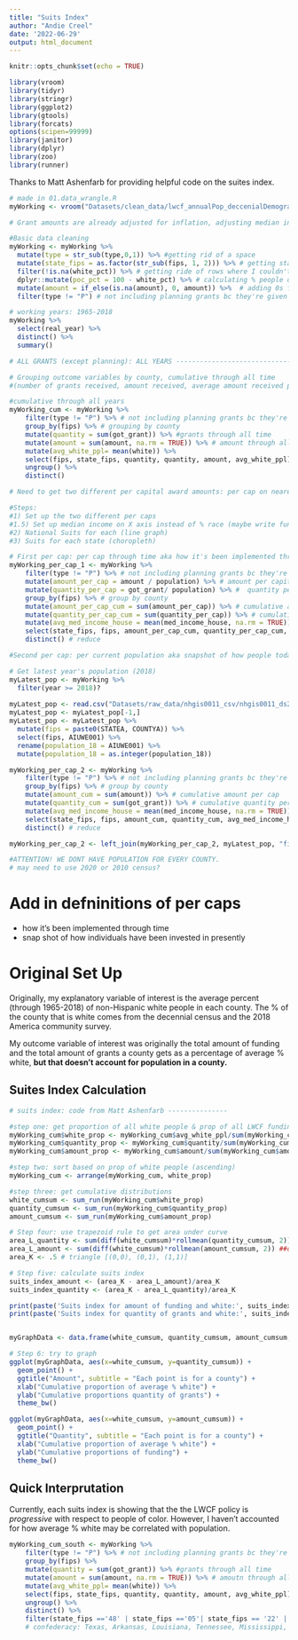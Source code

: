 ```yaml
---
title: "Suits Index"
author: "Andie Creel"
date: '2022-06-29'
output: html_document
---
```


```r
knitr::opts_chunk$set(echo = TRUE)
```

```r
library(vroom)
library(tidyr)
library(stringr)
library(ggplot2)
library(gtools)
library(forcats)
options(scipen=99999)
library(janitor)
library(dplyr)
library(zoo)
library(runner)
```

Thanks to Matt Ashenfarb for providing helpful code on the suites index. 
```r
# made in 01.data_wrangle.R
myWorking <- vroom("Datasets/clean_data/lwcf_annualPop_deccenialDemographics.csv") 

# Grant amounts are already adjusted for inflation, adjusting median income (2018 dollars)

#Basic data cleaning
myWorking <- myWorking %>%
  mutate(type = str_sub(type,0,1)) %>% #getting rid of a space 
  mutate(state_fips = as.factor(str_sub(fips, 1, 2))) %>% # getting state fips code
  filter(!is.na(white_pct)) %>% # getting ride of rows where I couldn't get their demographic data
  dplyr::mutate(poc_pct = 100 - white_pct) %>% # calculating % people of color as non-hispanic white
  mutate(amount = if_else(is.na(amount), 0, amount)) %>%  # adding 0s for amount of grant rewarded
  filter(type != "P") # not including planning grants bc they're given to states, not counties

# working years: 1965-2018
myWorking %>%
  select(real_year) %>%
  distinct() %>%
  summary()

# ALL GRANTS (except planning): ALL YEARS -----------------------------------------------------------------------
```



```r
# Grouping outcome variables by county, cumulative through all time 
#(number of grants received, amount received, average amount received per capita per decade, avg # grants per 100,000 people)

#cumulative through all years
myWorking_cum <- myWorking %>%
    filter(type != "P") %>% # not including planning grants bc they're given to states, not counties
    group_by(fips) %>% # grouping by county
    mutate(quantity = sum(got_grant)) %>% #grants through all time
    mutate(amount = sum(amount, na.rm = TRUE)) %>% # amount through all time
    mutate(avg_white_ppl= mean(white)) %>% 
    select(fips, state_fips, quantity, quantity, amount, avg_white_ppl) %>%
    ungroup() %>%
    distinct()

# Need to get two different per capital award amounts: per cap on nearest year to award amount (how it's been distributed historically) and per cap on most recent year (snap shot on how current people have been invested in)

#Steps: 
#1) Set up the two different per caps 
#1.5) Set up median income on X axis instead of % race (maybe write function where we can say variable on X, and give it the dataset (ex, just MTs dataset) so that this can be neater and quicker)
#2) National Suits for each (line graph)
#3) Suits for each state (choropleth)

# First per cap: per cap through time aka how it's been implemented through time 
myWorking_per_cap_1 <- myWorking %>%
    filter(type != "P") %>% # not including planning grants bc they're given to states, not counties
    mutate(amount_per_cap = amount / population) %>% # amount per capita each year
    mutate(quantity_per_cap = got_grant/ population) %>% #  quantity per capita each year
    group_by(fips) %>% # group by county
    mutate(amount_per_cap_cum = sum(amount_per_cap)) %>% # cumulative amount per cap
    mutate(quantity_per_cap_cum = sum(quantity_per_cap)) %>% # cumulative quantity per cap
    mutate(avg_med_income_house = mean(med_income_house, na.rm = TRUE)) %>% #average median income
    select(state_fips, fips, amount_per_cap_cum, quantity_per_cap_cum, avg_med_income_house) %>% # set up reduce down to one entry per county
    distinct() # reduce

#Second per cap: per current population aka snapshot of how people today are affect 

# Get latest year's population (2018)
myLatest_pop <- myWorking %>%
  filter(year >= 2018)?
  
myLatest_pop <- read.csv("Datasets/raw_data/nhgis0011_csv/nhgis0011_ds238_2018_county.csv")
myLatest_pop <- myLatest_pop[-1,]
myLatest_pop <- myLatest_pop %>%
  mutate(fips = paste0(STATEA, COUNTYA)) %>%
  select(fips, AIUWE001) %>%
  rename(population_18 = AIUWE001) %>%
  mutate(population_18 = as.integer(population_18))

myWorking_per_cap_2 <- myWorking %>%
    filter(type != "P") %>% # not including planning grants bc they're given to states, not counties
    group_by(fips) %>% # group by county
    mutate(amount_cum = sum(amount)) %>% # cumulative amount per cap
    mutate(quantity_cum = sum(got_grant)) %>% # cumulative quantity per cap
    mutate(avg_med_income_house = mean(med_income_house, na.rm = TRUE)) %>% #average median income
    select(state_fips, fips, amount_cum, quantity_cum, avg_med_income_house) %>% # set up reduce down to one entry per county
    distinct() # reduce

myWorking_per_cap_2 <- left_join(myWorking_per_cap_2, myLatest_pop, "fips")

#ATTENTION! WE DONT HAVE POPULATION FOR EVERY COUNTY. 
# may need to use 2020 or 2010 census?

```


# Add in defninitions of per caps 
* how it's been implemented through time
* snap shot of how individuals have been invested in presently 









# Original Set Up
Originally, my explanatory variable of interest is the average percent (through 1965-2018) of non-Hispanic white people in each county. The % of the county that is white comes from the decennial census and the 2018 America community survey.  

My outcome variable of interest was originally the total amount of funding and the total amount of grants a county gets as a percentage of average % white, **but that doesn't account for population in a county. **

## Suites Index Calculation 
```r
# suits index: code from Matt Ashenfarb ---------------

#step one: get proportion of all white people & prop of all LWCF funding (amount) & prop of all LWCF grants (quantity)
myWorking_cum$white_prop <- myWorking_cum$avg_white_ppl/sum(myWorking_cum$avg_white_ppl)
myWorking_cum$quantity_prop <- myWorking_cum$quantity/sum(myWorking_cum$quantity)
myWorking_cum$amount_prop <- myWorking_cum$amount/sum(myWorking_cum$amount)

#step two: sort based on prop of white people (ascending)
myWorking_cum <- arrange(myWorking_cum, white_prop)

#step three: get cumulative distributions 
white_cumsum <- sum_run(myWorking_cum$white_prop)
quantity_cumsum <- sum_run(myWorking_cum$quantity_prop)
amount_cumsum <- sum_run(myWorking_cum$amount_prop)

# Step four: use trapezoid rule to get area under curve 
area_L_quantity <- sum(diff(white_cumsum)*rollmean(quantity_cumsum, 2)) ##diff is trap hight and rollmean is (b1+b2)/2
area_L_amount <- sum(diff(white_cumsum)*rollmean(amount_cumsum, 2)) ##diff is trap hight and rollmean is (b1+b2)/2
area_K <- .5 # triangle [(0,0), (0,1), (1,1)]

# Step five: calculate suits index 
suits_index_amount <- (area_K - area_L_amount)/area_K
suits_index_quantity <- (area_K - area_L_quantity)/area_K

print(paste('Suits index for amount of funding and white:', suits_index_amount))
print(paste('Suits index for quantity of grants and white:', suits_index_quantity))


myGraphData <- data.frame(white_cumsum, quantity_cumsum, amount_cumsum, myWorking_cum$white_prop)

# Step 6: try to graph
ggplot(myGraphData, aes(x=white_cumsum, y=quantity_cumsum)) + 
  geom_point() +
  ggtitle("Amount", subtitle = "Each point is for a county") +
  xlab("Cumulative proportion of average % white") + 
  ylab("Cumulative proportions quantity of grants") +
  theme_bw()

ggplot(myGraphData, aes(x=white_cumsum, y=amount_cumsum)) + 
  geom_point() +
  ggtitle("Quantity", subtitle = "Each point is for a county") +
  xlab("Cumulative proportion of average % white") + 
  ylab("Cumulative proportions of funding") +
  theme_bw()


```


## Quick Interprutation 
Currently, each suits index is showing that the the LWCF policy is *progressive* with respect to people of color. However, I haven't accounted for how average % white may be correlated with population. 



<!-- # Ex-Confederate States -->
<!-- Code isn't done yet. -->
```r
myWorking_cum_south <- myWorking %>%
    filter(type != "P") %>% # not including planning grants bc they're given to states, not counties
    group_by(fips) %>%
    mutate(quantity = sum(got_grant)) %>% #grants through all time
    mutate(amount = sum(amount, na.rm = TRUE)) %>% # amoutn through all time
    mutate(avg_white_ppl= mean(white)) %>%
    select(fips, state_fips, quantity, quantity, amount, avg_white_ppl) %>%
    ungroup() %>%
    distinct() %>%
    filter(state_fips =='48' | state_fips =='05'| state_fips == '22' | state_fips == '47' | state_fips =='28' | state_fips == '01' | state_fips == '13' | state_fips == '12' | state_fips == '45' | state_fips == '37' | state_fips == '51')
    # confederacy: Texas, Arkansas, Louisiana, Tennessee, Mississippi, Alabama, Georgia, Florida, South Carolina, North Carolina and Virginia

```
